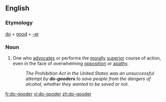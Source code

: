 ==English==

===Etymology===
[[do]] + [[good]] + [[-er]]

===Noun===
{{en-noun}}

# One who [[advocate]]s or performs the [[morally]] [[superior]] course of action, even in the face of overwhelming [[opposition]] or [[apathy]].
#:''The Prohibition Act in the United States was an unsuccessful attempt by '''do-gooders''' to save people from the dangers of alcohol, whether they wanted to be saved or not.''

[[fr:do-gooder]]
[[vi:do-gooder]]
[[zh:do-gooder]]